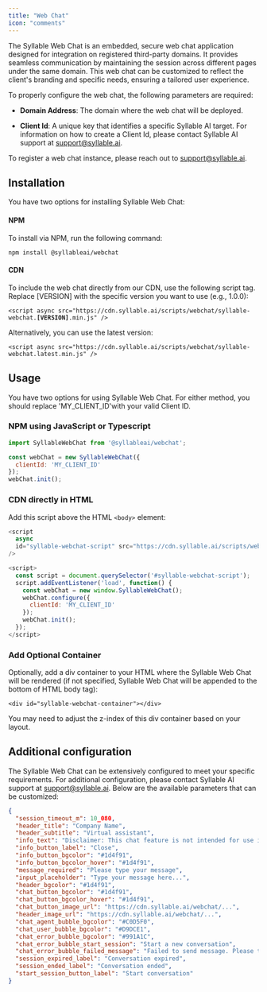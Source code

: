 ```yaml
---
title: "Web Chat"
icon: "comments"
---
```


The Syllable Web Chat is an embedded, secure web chat application designed for integration on registered third-party domains. It provides seamless communication by maintaining the session across different pages under the same domain. This web chat can be customized to reflect the client's branding and specific needs, ensuring a tailored user experience.

To properly configure the web chat, the following parameters are required:

* **Domain Address**: The domain where the web chat will be deployed.

* **Client Id**: A unique key that identifies a specific Syllable AI target. For information on how to create a Client Id, please contact Syllable AI support at [support@syllable.ai](mailto:support@syllable.ai).

To register a web chat instance, please reach out to [support@syllable.ai](mailto:support@syllable.ai).

## Installation

You have two options for installing Syllable Web Chat:

#### NPM

To install via NPM, run the following command:

`npm install @syllableai/webchat`

#### CDN

To include the web chat directly from our CDN, use the following script tag. Replace \[VERSION] with the specific version you want to use (e.g., 1.0.0):

`<script async src="https://cdn.syllable.ai/scripts/webchat/syllable-webchat.`**`[VERSION]`**`.min.js" />`

Alternatively, you can use the latest version:

`<script async src="https://cdn.syllable.ai/scripts/webchat/syllable-webchat.latest.min.js" />`

## Usage

You have two options for using Syllable Web Chat. For either method, you should replace 'MY\_CLIENT\_ID'with your valid Client ID.

### NPM using JavaScript or Typescript

```javascript
import SyllableWebChat from '@syllableai/webchat';

const webChat = new SyllableWebChat({
  clientId: 'MY_CLIENT_ID'
});
webChat.init();
```

### CDN directly in HTML

Add this script above the HTML `<body>` element:

```javascript
<script
  async
  id="syllable-webchat-script" src="https://cdn.syllable.ai/scripts/webchat/syllable-webchat.latest.min.js"
/>

<script>
  const script = document.querySelector('#syllable-webchat-script');
  script.addEventListener('load', function() {
    const webChat = new window.SyllableWebChat();
    webChat.configure({
      clientId: 'MY_CLIENT_ID'
    });
    webChat.init();
  });
</script>
```

### Add Optional Container

Optionally, add a div container to your HTML where the Syllable Web Chat will be rendered (if not specified, Syllable Web Chat will be appended to the bottom of HTML body tag):

`<div id="syllable-webchat-container"></div>`

You may need to adjust the z-index of this div container based on your layout.

## Additional configuration

The Syllable Web Chat can be extensively configured to meet your specific requirements. For additional configuration, please contact Syllable AI support at [support@syllable.ai](mailto:support@syllable.ai). Below are the available parameters that can be customized:

```json
{
  "session_timeout_m": 10_080,
  "header_title": "Company Name",
  "header_subtitle": "Virtual assistant",
  "info_text": "Disclaimer: This chat feature is not intended for use in medical emergencies or for medical advice. If you are in need of immediate medical attention, contact your provider or call 911.",
  "info_button_label": "Close",
  "info_button_bgcolor": "#1d4f91",
  "info_button_bgcolor_hover": "#1d4f91",
  "message_required": "Please type your message",
  "input_placeholder": "Type your message here...",
  "header_bgcolor": "#1d4f91",
  "chat_button_bgcolor": "#1d4f91",
  "chat_button_bgcolor_hover": "#1d4f91",
  "chat_button_image_url": "https://cdn.syllable.ai/webchat/...",
  "header_image_url": "https://cdn.syllable.ai/webchat/...",
  "chat_agent_bubble_bgcolor": "#C0D5F0",
  "chat_user_bubble_bgcolor": "#D9DCE1",
  "chat_error_bubble_bgcolor": "#991A1C",
  "chat_error_bubble_start_session": "Start a new conversation",
  "chat_error_bubble_failed_message": "Failed to send message. Please try again or start a new conversation.",
  "session_expired_label": "Conversation expired",
  "session_ended_label": "Conversation ended",
  "start_session_button_label": "Start conversation"
}

```